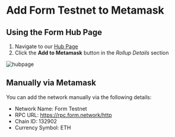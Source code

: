 # Add Form Testnet to Metamask
## Using the Form Hub Page
1. Navigate to our [Hub Page](https://info.form.network/)
2. Click the 
**Add to Metamask** button in the *Rollup Details* section

![hubpage](../images/hub.png)

## Manually via Metamask
You can add the network manually via the following details:
- Network Name: Form Testnet
- RPC URL: https://rpc.form.network/http
- Chain ID: 132902
- Currency Symbol: ETH
